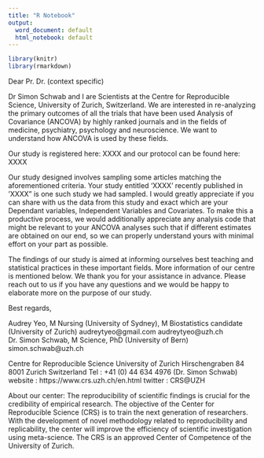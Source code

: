 ```yaml
---
title: "R Notebook"
output:
  word_document: default
  html_notebook: default
---
```


```r
library(knitr)
library(rmarkdown)
```
Dear Pr.  Dr. (context specific)

Dr Simon Schwab and I are Scientists at the Centre for Reproducible Science, University of Zurich, Switzerland. We are interested in re-analyzing the primary outcomes of all the trials that have been used Analysis of Covariance (ANCOVA) by highly ranked journals and in the fields of medicine, psychiatry, psychology and neuroscience. We want to understand how ANCOVA is used by these fields.

Our study is registered here: 
XXXX
and our protocol can be found here:
XXXX

Our study designed involves sampling some articles matching the aforementioned criteria. Your study  entitled ‘XXXX’ recently published in ‘XXXX” is one such study we had sampled. I would greatly appreciate if you can share with us the data from this study and exact which are your Dependant variables, Independent Variables and Covariates. To make this a productive process, we would additionally appreciate any analysis code that might be relevant to your ANCOVA analyses such that if different estimates are obtained on our end, so we can properly understand yours with minimal effort on your part as possible.

The findings of our study is aimed at informing ourselves best teaching and statistical practices in these important fields. More information of our centre is mentioned below. We thank you for your assistance in advance. Please reach out to us if you have any questions and we would be happy to elaborate more on the purpose of our study.  

Best regards,

Audrey Yeo, M Nursing (University of Sydney), M Biostatistics candidate (University of Zurich)
audreytyeo@gmail.com
audreytyeo@uzh.ch
Dr. Simon Schwab, M Science, PhD (University of Bern)
simon.schwab@uzh.ch

Centre for Reproducible Science
University of Zurich
Hirschengraben 84
8001 Zurich
Switzerland
Tel : +41 (0) 44 634 4976 (Dr. Simon Schwab)
website : https://www.crs.uzh.ch/en.html
twitter : CRS@UZH

About our center:
The reproducibility of scientific findings is crucial for the credibility of empirical research. The objective of the Center for Reproducible Science (CRS) is to train the next generation of researchers. With the development of novel methodology related to reproducibility and replicability, the center will improve the efficiency of scientific investigation using meta-science. The CRS is an approved Center of Competence of the University of Zurich.